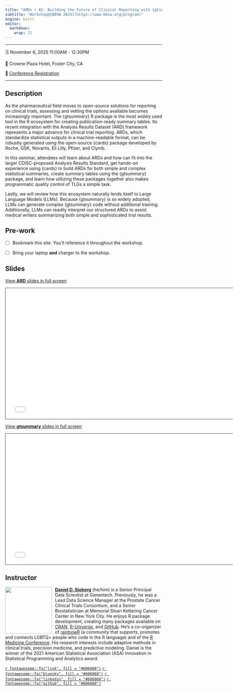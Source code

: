 ```yaml
---
title: "ARDs + AI: Building the Future of Clinical Reporting with {gtsummary} and {cards}"
subtitle: "Workshop@[BBSW 2025](https://www.bbsw.org/program)"
engine: knitr
editor: 
  markdown: 
    wrap: 72
---
```


------------------------------------------------------------------------

🗓️ November 6, 2025 11:00AM - 12:30PM

🏨 Crowne Plaza Hotel, Foster City, CA

📝 [Conference Registration](https://www.ticketleap.events/tickets/bbsw-tickets/bbsw-2025)

------------------------------------------------------------------------

## Description

As the pharmaceutical field moves to open-source solutions for reporting on clinical trials, assessing and vetting the options available becomes increasingly important.
The {gtsummary} R package is the most widely used tool in the R ecosystem for creating publication-ready summary tables.
Its recent integration with the Analysis Results Dataset (ARD) framework represents a major advance for clinical trial reporting.
ARDs, which standardize statistical outputs in a machine-readable format, can be robustly generated using the open-source {cards} package developed by Roche\Genentech, GSK, Novartis, Eli Lilly, Pfizer, and Clymb.

In this seminar, attendees will learn about ARDs and how can fit into the larger CDISC-proposed Analysis Results Standard, get hands-on experience using {cards} to build ARDs for both simple and complex statistical summaries, create summary tables using the {gtsummary} package, and learn how utilizing these packages together also makes programmatic quality control of TLGs a simple task.

Lastly, we will review how this ecosystem naturally lends itself to Large Language Models (LLMs).
Because {gtsummary} is so widely adopted, LLMs can generate complex {gtsummary} code without additional training.
Additionally, LLMs can readily interpret our structured ARDs to assist medical writers summarizing both simple and sophisticated trial results.

## Pre-work

- [ ] Bookmark this site. You'll reference it throughout the workshop.  <!-- [pos.it/pharmaverse_24](https://posit-conf-2024.github.io/pharmaverse/) -->

- [ ] Bring your laptop **and** charger to the workshop.

## Slides

[View **ARD** slides in full screen](/slides/01-ARD/index.html)

```{=html}
<iframe class="slide-deck" src="/slides/01-ARD/" height="420" width="747" style="border: 1px solid #2e3846;"></iframe>
```


[View **gtsummary** slides in full screen](/slides/02-tables-gtsummary/index.html)

```{=html}
<iframe class="slide-deck" src="/slides/02-tables-gtsummary/" height="420" width="747" style="border: 1px solid #2e3846;"></iframe>
```

## Instructor

![](images/dan-circle.png){style="float:left;padding: 0 10px 0 0;" fig-alt="Headshot of Daniel Sjoberg" width="150"}

[**Daniel D. Sjoberg**](https://www.danieldsjoberg.com/) (he/him) is a
Senior Principal Data Scientist at Genentech. Previously, he was a Lead
Data Science Manager at the Prostate Cancer Clinical Trials Consortium,
and a Senior Biostatistician at Memorial Sloan Kettering Cancer Center
in New York City. He enjoys R package development, creating many
packages available on [CRAN](https://cran.r-project.org/web/packages/),
[R-Universe](https://ddsjoberg.r-universe.dev/ui#packages), and
[GitHub](https://github.com/ddsjoberg). He's a co-organizer of 
[rainbowR](https://rainbowr.netlify.app/) (a community that supports, promotes 
and connects LGBTQ+ people who code in the R language) and of the [R Medicine Conference](https://rconsortium.github.io/RMedicine_website/). 
His research interests include
adaptive methods in clinical trials, precision medicine, and predictive
modeling. Daniel is the winner of the 2021 American Statistical
Association (ASA) Innovation in Statistical Programming and Analytics
award.

[`r fontawesome::fa("link", fill = "#606060")`](https://www.danieldsjoberg.com/)
[`r fontawesome::fa("bluesky", fill = "#606060")`](https://bsky.app/profile/ddsjoberg.bsky.social)
[`r fontawesome::fa("linkedin", fill = "#606060")`](https://www.linkedin.com/in/ddsjoberg/)
[`r fontawesome::fa("github", fill = "#606060")`](https://github.com/ddsjoberg/)

